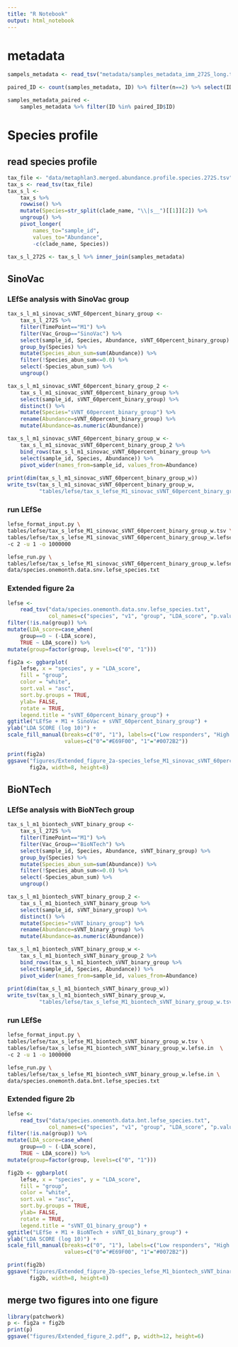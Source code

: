```yaml
---
title: "R Notebook"
output: html_notebook
---
```



# metadata
```r
sampels_metadata <- read_tsv("metadata/samples_metadata_imm_272S_long.tsv")

paired_ID <- count(samples_metadata, ID) %>% filter(n==2) %>% select(ID) %>% as.list()

samples_metadata_paired <-
    samples_metadata %>% filter(ID %in% paired_ID$ID)
```


# Species profile
## read species profile
```r
tax_file <- "data/metaphlan3.merged.abundance.profile.species.272S.tsv"
tax_s <- read_tsv(tax_file)
tax_s_l <-
    tax_s %>%
    rowwise() %>%
    mutate(Species=str_split(clade_name, "\\|s__")[[1]][2]) %>%
    ungroup() %>%
    pivot_longer(
        names_to="sample_id",
        values_to="Abundance",
        -c(clade_name, Species))

tax_s_l_272S <- tax_s_l %>% inner_join(samples_metadata)
```

## SinoVac
### LEfSe analysis with SinoVac group
```r
tax_s_l_m1_sinovac_sVNT_60percent_binary_group <-
    tax_s_l_272S %>%
    filter(TimePoint=="M1") %>%
    filter(Vac_Group=="SinoVac") %>%
    select(sample_id, Species, Abundance, sVNT_60percent_binary_group) %>%
    group_by(Species) %>%
    mutate(Species_abun_sum=sum(Abundance)) %>%
    filter(!Species_abun_sum<=0.0) %>%
    select(-Species_abun_sum) %>%
    ungroup()

tax_s_l_m1_sinovac_sVNT_60percent_binary_group_2 <-
    tax_s_l_m1_sinovac_sVNT_60percent_binary_group %>%
    select(sample_id, sVNT_60percent_binary_group) %>%
    distinct() %>%
    mutate(Species="sVNT_60percent_binary_group") %>%
    rename(Abundance=sVNT_60percent_binary_group) %>%
    mutate(Abundance=as.numeric(Abundance))

tax_s_l_m1_sinovac_sVNT_60percent_binary_group_w <-
    tax_s_l_m1_sinovac_sVNT_60percent_binary_group_2 %>%
    bind_rows(tax_s_l_m1_sinovac_sVNT_60percent_binary_group %>%
    select(sample_id, Species, Abundance)) %>%
    pivot_wider(names_from=sample_id, values_from=Abundance)
    
print(dim(tax_s_l_m1_sinovac_sVNT_60percent_binary_group_w))
write_tsv(tax_s_l_m1_sinovac_sVNT_60percent_binary_group_w,
          "tables/lefse/tax_s_lefse_M1_sinovac_sVNT_60percent_binary_group_w.tsv")
```

### run LEfSe
```bash
lefse_format_input.py \
tables/lefse/tax_s_lefse_M1_sinovac_sVNT_60percent_binary_group_w.tsv \
tables/lefse/tax_s_lefse_M1_sinovac_sVNT_60percent_binary_group_w.lefse.in  \
-c 2 -u 1 -o 1000000

lefse_run.py \
tables/lefse/tax_s_lefse_M1_sinovac_sVNT_60percent_binary_group_w.lefse.in \
data/species.onemonth.data.snv.lefse_species.txt
```

### Extended figure 2a
```r
lefse <-
    read_tsv("data/species.onemonth.data.snv.lefse_species.txt",
             col_names=c("species", "v1", "group", "LDA_score", "p.value")) %>%
filter(!is.na(group)) %>%
mutate(LDA_score=case_when(
    group==0 ~ (-LDA_score),
    TRUE ~ LDA_score)) %>%
mutate(group=factor(group, levels=c("0", "1")))

fig2a <- ggbarplot(
    lefse, x = "species", y = "LDA_score",
    fill = "group",
    color = "white",
    sort.val = "asc",
    sort.by.groups = TRUE,
    ylab= FALSE,
    rotate = TRUE,
    legend.title = "sVNT_60percent_binary_group") +
ggtitle("LEfSe + M1 + SinoVac + sVNT_60percent_binary_group") +
ylab("LDA SCORE (log 10)") +
scale_fill_manual(breaks=c("0", "1"), labels=c("Low responders", "High responders"),
                  values=c("0"="#E69F00", "1"="#0072B2"))

print(fig2a)
ggsave("figures/Extended_figure_2a-species_lefse_M1_sinovac_sVNT_60percent_binary_group_py.pdf",
       fig2a, width=8, height=8)
```


## BioNTech
### LEfSe analysis with BioNTech group
```r
tax_s_l_m1_biontech_sVNT_binary_group <-
    tax_s_l_272S %>%
    filter(TimePoint=="M1") %>%
    filter(Vac_Group=="BioNTech") %>%
    select(sample_id, Species, Abundance, sVNT_binary_group) %>%
    group_by(Species) %>%
    mutate(Species_abun_sum=sum(Abundance)) %>%
    filter(!Species_abun_sum<=0.0) %>%
    select(-Species_abun_sum) %>%
    ungroup()

tax_s_l_m1_biontech_sVNT_binary_group_2 <-
    tax_s_l_m1_biontech_sVNT_binary_group %>%
    select(sample_id, sVNT_binary_group) %>%
    distinct() %>%
    mutate(Species="sVNT_binary_group") %>%
    rename(Abundance=sVNT_binary_group) %>%
    mutate(Abundance=as.numeric(Abundance))

tax_s_l_m1_biontech_sVNT_binary_group_w <-
    tax_s_l_m1_biontech_sVNT_binary_group_2 %>%
    bind_rows(tax_s_l_m1_biontech_sVNT_binary_group %>%
    select(sample_id, Species, Abundance)) %>%
    pivot_wider(names_from=sample_id, values_from=Abundance)
    
print(dim(tax_s_l_m1_biontech_sVNT_binary_group_w))
write_tsv(tax_s_l_m1_biontech_sVNT_binary_group_w,
          "tables/lefse/tax_s_lefse_M1_biontech_sVNT_binary_group_w.tsv")
```

### run LEfSe
```bash
lefse_format_input.py \
tables/lefse/tax_s_lefse_M1_biontech_sVNT_binary_group_w.tsv \
tables/lefse/tax_s_lefse_M1_biontech_sVNT_binary_group_w.lefse.in  \
-c 2 -u 1 -o 1000000

lefse_run.py \
tables/lefse/tax_s_lefse_M1_biontech_sVNT_binary_group_w.lefse.in \
data/species.onemonth.data.bnt.lefse_species.txt
```


### Extended figure 2b
```r
lefse <-
    read_tsv("data/species.onemonth.data.bnt.lefse_species.txt",
             col_names=c("species", "v1", "group", "LDA_score", "p.value")) %>%
filter(!is.na(group)) %>%
mutate(LDA_score=case_when(
    group==0 ~ (-LDA_score),
    TRUE ~ LDA_score)) %>%
mutate(group=factor(group, levels=c("0", "1")))

fig2b <- ggbarplot(
    lefse, x = "species", y = "LDA_score",
    fill = "group",
    color = "white",
    sort.val = "asc",
    sort.by.groups = TRUE,
    ylab= FALSE,
    rotate = TRUE,
    legend.title = "sVNT_Q1_binary_group") +
ggtitle("LEfSe + M1 + BioNTech + sVNT_Q1_binary_group") +
ylab("LDA SCORE (log 10)") +
scale_fill_manual(breaks=c("0", "1"), labels=c("Low responders", "High responders"),
                  values=c("0"="#E69F00", "1"="#0072B2"))

print(fig2b)
ggsave("figures/Extended_figure_2b-species_lefse_M1_biontech_sVNT_binary_group_py.pdf",
       fig2b, width=8, height=8)
```

## merge two figures into one figure
```r
library(patchwork)
p <- fig2a + fig2b
print(p)
ggsave("figures/Extended_figure_2.pdf", p, width=12, height=6)
```

